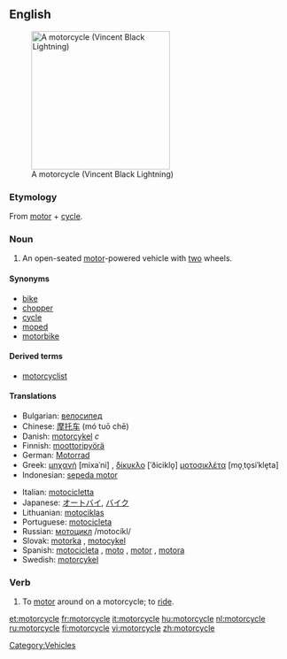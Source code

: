 ==English==
[[Image:VINCENT_Black_Lightning.jpg|thumb|right|250px|A motorcycle (Vincent Black Lightning)]]

===Etymology===
From [[motor]] + [[cycle]].

===Noun===
{{en-noun}}

# An open-seated [[motor]]-powered vehicle with [[two]] wheels.

====Synonyms====
*[[bike]]
*[[chopper]]
*[[cycle]]
*[[moped]]
*[[motorbike]]

====Derived terms====
*[[motorcyclist]]

====Translations====
{{top}}
*Bulgarian: [[велосипед]] {{m}}
*Chinese: [[摩托车]] (mó tuō chē)
*Danish: [[motorcykel]] ''c''
*Finnish: [[moottoripyörä]]
*German: [[Motorrad]] {{n}}
*Greek: [[μηχανή]] [mixaˈni] {{f}}, [[δίκυκλο]] [ˈðiciklo̞] {{n}} [[μοτοσικλέτα]] [mo̞ˌto̞siˈkle̞ta] {{f}}
*Indonesian: [[sepeda motor]]
{{mid}}
*Italian: [[motocicletta]] {{f}}
*Japanese: [[オートバイ]], [[バイク]]
*Lithuanian: [[motociklas]] {{m}}
*Portuguese: [[motocicleta]] {{f}}
*Russian: [[мотоцикл]] /motocíkl/ {{m}}
*Slovak: [[motorka#Slovak|motorka]] {{f}}, [[motocykel#Slovak|motocykel]] {{m}}
*Spanish: [[motocicleta]] {{f}} {{formal}}, [[moto]] {{f}}, [[motor]] {{m}} {{italbrac|Dominican Republic| colloquial}}, [[motora]] {{f}}  {{italbrac|Puerto Rico| colloquial}} 
*Swedish: [[motorcykel]] {{c}}
{{bottom}}

[[Category:Vehicles]]

===Verb===
{{en-verb|motorcycl|ing}}

# To [[motor]] around on a motorcycle; to [[ride]].

[[et:motorcycle]]
[[fr:motorcycle]]
[[it:motorcycle]]
[[hu:motorcycle]]
[[nl:motorcycle]]
[[ru:motorcycle]]
[[fi:motorcycle]]
[[vi:motorcycle]]
[[zh:motorcycle]]